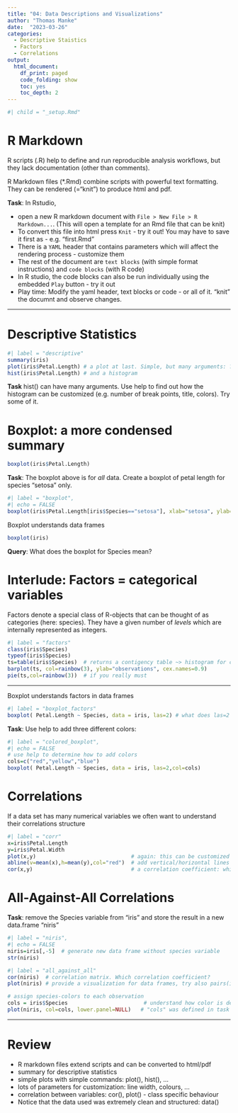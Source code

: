 ```yaml
---
title: "04: Data Descriptions and Visualizations"
author: "Thomas Manke"
date:  "2023-03-26"
categories:
  - Descriptive Staistics
  - Factors
  - Correlations
output:
  html_document:
    df_print: paged
    code_folding: show
    toc: yes
    toc_depth: 2
---
```


```r
#| child = "_setup.Rmd"
```

# R Markdown

R scripts (.R) help to define and run reproducible analysis workflows, but they lack documentation (other than comments).

R Markdown files (\*.Rmd) combine scripts with powerful text formatting. They can be rendered (="knit") to produce html and pdf.

**Task**: In Rstudio,

-   open a new R markdown document with `File > New File > R Markdown...`. (This will open a template for an Rmd file that can be knit)
-   To convert this file into html press `Knit` - try it out! You may have to save it first as - e.g. "first.Rmd"
-   There is a `YAML` header that contains parameters which will affect the rendering process - customize them
-   The rest of the document are `text blocks` (with simple format instructions) and `code blocks` (with R code)
-   In R studio, the code blocks can also be run individually using the embedded `Play` button - try it out
-   Play time: Modify the yaml header, text blocks or code - or all of it. "knit" the documnt and observe changes.

------------------------------------------------------------------------

# Descriptive Statistics

```r
#| label = "descriptive"
summary(iris)
plot(iris$Petal.Length) # a plot at last. Simple, but many arguments: ?plot 
hist(iris$Petal.Length) # and a histogram
```

**Task** hist() can have many arguments. Use help to find out how the histogram can be customized (e.g. number of break points, title, colors). Try some of it.

# Boxplot: a more condensed summary

```r
boxplot(iris$Petal.Length)
```

**Task**: The boxplot above is for *all* data. Create a boxplot of petal length for species "setosa" only.

```r
#| label = "boxplot",
#| echo = FALSE
boxplot(iris$Petal.Length[iris$Species=="setosa"], xlab="setosa", ylab="Petal Length", col="red")
```

Boxplot understands data frames

```r
boxplot(iris) 
```

**Query**: What does the boxplot for Species mean?

# Interlude: Factors = categorical variables

Factors denote a special class of R-objects that can be thought of as categories (here: species). They have a given number of *levels* which are internally represented as integers.

```r
#| label = "factors"
class(iris$Species)
typeof(iris$Species)
ts=table(iris$Species)  # returns a contigency table ~> histogram for categorical data
barplot(ts, col=rainbow(3), ylab="observations", cex.names=0.9)
pie(ts,col=rainbow(3))  # if you really must
```

------------------------------------------------------------------------

Boxplot understands factors in data frames

```r
#| label = "boxplot_factors"
boxplot( Petal.Length ~ Species, data = iris, las=2) # what does las=2 do ?
```

**Task**: Use help to add three different colors:

```r
#| label = "colored_boxplot",
#| echo = FALSE
# use help to determine how to add colors
cols=c("red","yellow","blue")
boxplot( Petal.Length ~ Species, data = iris, las=2,col=cols)
```

# Correlations

If a data set has many numerical variables we often want to understand their correlations structure

```r
#| label = "corr"
x=iris$Petal.Length
y=iris$Petal.Width
plot(x,y)                              # again: this can be customized
abline(v=mean(x),h=mean(y),col="red")  # add vertical/horizontal lines
cor(x,y)                               # a correlation coefficient: which one?
```

# All-Against-All Correlations

**Task**: remove the Species variable from "iris" and store the result in a new data.frame "niris"

```r
#| label = "niris",
#| echo = FALSE
niris=iris[,-5]  # generate new data frame without species variable
str(niris)
```

```r
#| label = "all_against_all"
cor(niris)  # correlation matrix. Which correlation coefficient?
plot(niris) # provide a visualization for data frames, try also pairs(iris)

# assign species-colors to each observation 
cols = iris$Species                        # understand how color is defined
plot(niris, col=cols, lower.panel=NULL)   # "cols" was defined in task above
```

------------------------------------------------------------------------

# Review

-   R markdown files extend scripts and can be converted to html/pdf
-   summary for descriptive statistics
-   simple plots with simple commands: plot(), hist(), ...
-   lots of parameters for customization: line width, colours, ...
-   correlation between variables: cor(), plot() - class specific behaviour
-   Notice that the data used was extremely clean and structured: data()

